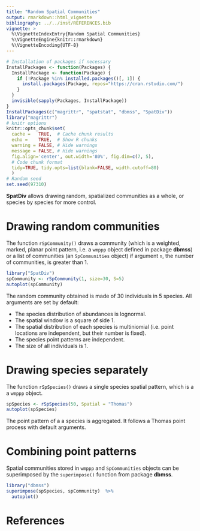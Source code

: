 ```yaml
---
title: "Random Spatial Communities"
output: rmarkdown::html_vignette
bibliography: ../../inst/REFERENCES.bib
vignette: >
  %\VignetteIndexEntry{Random Spatial Communities}
  %\VignetteEngine{knitr::rmarkdown}
  %\VignetteEncoding{UTF-8}
---
```


```r
# Installation of packages if necessary
InstallPackages <- function(Packages) {
  InstallPackage <- function(Package) {
    if (!Package %in% installed.packages()[, 1]) {
      install.packages(Package, repos="https://cran.rstudio.com/")
    }
  }
  invisible(sapply(Packages, InstallPackage))
}
InstallPackages(c("magrittr", "spatstat", "dbmss", "SpatDiv"))
library("magrittr")
# knitr options
knitr::opts_chunk$set(
  cache =   TRUE,  # Cache chunk results
  echo =    TRUE,  # Show R chunks
  warning = FALSE, # Hide warnings
  message = FALSE, # Hide warnings
  fig.align='center', out.width='80%', fig.dim=c(7, 5),
  # Code chunk format
  tidy=TRUE, tidy.opts=list(blank=FALSE, width.cutoff=80)
  )
# Random seed
set.seed(97310)
```


**SpatDiv** allows drawing random, spatialized communities as a whole, or species by species for more control.

# Drawing random communities

The function `rSpCommunity()` draws a community (which is a weighted, marked, planar point pattern, i.e. a `wmppp` object defined in package **dbmss**) or a list of communities (an `SpCommunities` object) if argument `n`, the number of communities, is greater than 1.

```r
library("SpatDiv")
spCommunity <- rSpCommunity(1, size=30, S=5)
autoplot(spCommunity)
```

The random community obtained is made of 30 individuals in 5 species.
All arguments are set by default:

- The species distribution of abundances is lognormal.
- The spatial window is a square of side 1.
- The spatial distribution of each species is multiniomial (i.e. point locations are independent, but their number is fixed).
- The species point patterns are independent.
- The size of all individuals is 1.


# Drawing species separately

The function `rSpSpecies()` draws a single species spatial pattern, which is a a `wmppp` object.


```r
spSpecies <- rSpSpecies(50, Spatial = "Thomas")
autoplot(spSpecies)
```

The point pattern of a a species is aggregated.
It follows a Thomas point process with default arguments.


# Combining point patterns

Spatial communities stored in `wmppp` and `SpCommunities` objects can be superimposed by the `superimpose()` function from package **dbmss**.

```r
library("dbmss")
superimpose(spSpecies, spCommunity)  %>% 
  autoplot()
```


# References
